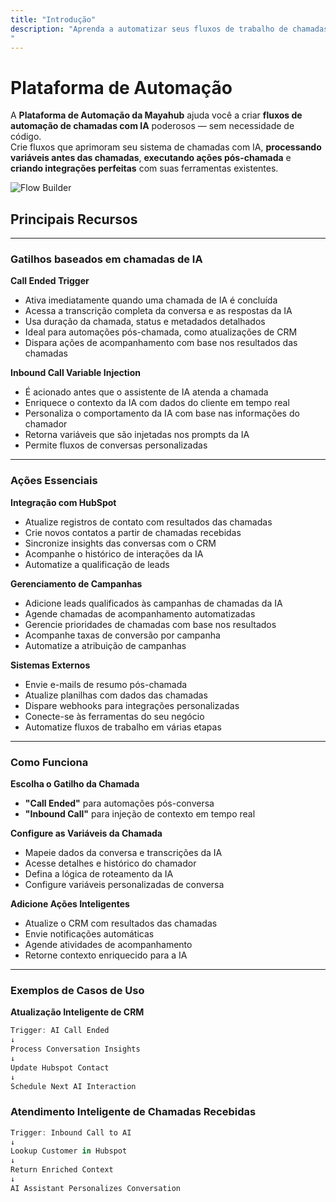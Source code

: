 ```yaml
---
title: "Introdução"
description: "Aprenda a automatizar seus fluxos de trabalho de chamadas de IA com a Mayahub
"
---
```


# **Plataforma de Automação**

A **Plataforma de Automação da Mayahub** ajuda você a criar **fluxos de automação de chamadas com IA** poderosos — sem necessidade de código.\
Crie fluxos que aprimoram seu sistema de chamadas com IA, **processando variáveis antes das chamadas**, **executando ações pós-chamada** e **criando integrações perfeitas** com suas ferramentas existentes.

![Flow Builder](/resources/visual-builder.gif)

## Principais Recursos

---

### **Gatilhos baseados em chamadas de IA**

**Call Ended Trigger**

- Ativa imediatamente quando uma chamada de IA é concluída
- Acessa a transcrição completa da conversa e as respostas da IA
- Usa duração da chamada, status e metadados detalhados
- Ideal para automações pós-chamada, como atualizações de CRM
- Dispara ações de acompanhamento com base nos resultados das chamadas

**Inbound Call Variable Injection**

- É acionado antes que o assistente de IA atenda a chamada
- Enriquece o contexto da IA com dados do cliente em tempo real
- Personaliza o comportamento da IA com base nas informações do chamador
- Retorna variáveis que são injetadas nos prompts da IA
- Permite fluxos de conversas personalizadas

---

### **Ações Essenciais**

**Integração com HubSpot**

- Atualize registros de contato com resultados das chamadas
- Crie novos contatos a partir de chamadas recebidas
- Sincronize insights das conversas com o CRM
- Acompanhe o histórico de interações da IA
- Automatize a qualificação de leads

**Gerenciamento de Campanhas**

- Adicione leads qualificados às campanhas de chamadas da IA
- Agende chamadas de acompanhamento automatizadas
- Gerencie prioridades de chamadas com base nos resultados
- Acompanhe taxas de conversão por campanha
- Automatize a atribuição de campanhas

**Sistemas Externos**

- Envie e-mails de resumo pós-chamada
- Atualize planilhas com dados das chamadas
- Dispare webhooks para integrações personalizadas
- Conecte-se às ferramentas do seu negócio
- Automatize fluxos de trabalho em várias etapas

---

### **Como Funciona**

**Escolha o Gatilho da Chamada**

- **"Call Ended"** para automações pós-conversa
- **"Inbound Call"** para injeção de contexto em tempo real

**Configure as Variáveis da Chamada**

- Mapeie dados da conversa e transcrições da IA
- Acesse detalhes e histórico do chamador
- Defina a lógica de roteamento da IA
- Configure variáveis personalizadas de conversa

**Adicione Ações Inteligentes**

- Atualize o CRM com resultados das chamadas
- Envie notificações automáticas
- Agende atividades de acompanhamento
- Retorne contexto enriquecido para a IA

---

### Exemplos de Casos de Uso

**Atualização Inteligente de CRM**

```javascript
Trigger: AI Call Ended
↓
Process Conversation Insights
↓
Update Hubspot Contact
↓
Schedule Next AI Interaction
```

### Atendimento Inteligente de Chamadas Recebidas

```javascript
Trigger: Inbound Call to AI
↓
Lookup Customer in Hubspot
↓
Return Enriched Context
↓
AI Assistant Personalizes Conversation
```